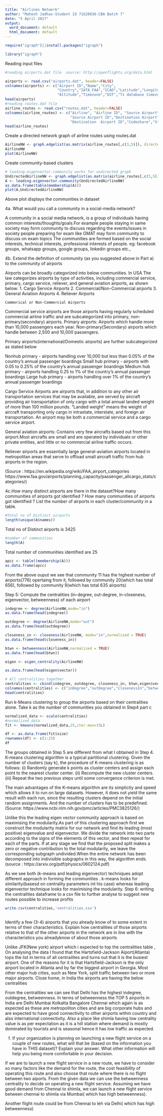 ---
title: "Airlines Network"
author: "Mahesh Jadhav-Student Id 71620036-CBA Batch 7"
date: "5 April 2017"
output:
  word_document: default
  html_document: default
---

```{r packages and  libraries, message=FALSE, warning=FALSE}
require("igraph")||install.packages("igraph") 

library("igraph")
```

Reading input files

```{r Reading input files}
#reading airports.dat file  source: http://openflights.org/data.html

airports <- read.csv("airports.dat", header=FALSE) 
colnames(airports) <- c("Airport ID","Name","City",
                        "Country","IATA_FAA","ICAO","Latitude","Longitude",
                        "Altitude","Timezone","DST","Tz database timezone")
head(airports)
#reading routes.dat file 
airline_routes <- read.csv("routes.dat", header=FALSE) 
colnames(airline_routes) <- c("Airline", "Airline ID", "Source Airport",
                              "Source Airport ID","Destination Airport",
                              "Destination  Airport ID","Codeshare","Stops","Equipment")
head(airline_routes)
```

Create a directed network graph of airline routes using routes.dat

```{r Step2}
AirlineNW <- graph.edgelist(as.matrix(airline_routes[,c(3,5)]), directed=TRUE)
AirlineNW
plot(AirlineNW)
```

Create community-based clusters

```{r Step3}
# leading.eigenvector.community works for undirected graph
UndirectedAirlineNW <- graph.edgelist(as.matrix(airline_routes[,c(3,5)]),directed=FALSE)
A <- leading.eigenvector.community(UndirectedAirlineNW)
as.data.frame(table(membership(A)))
plot(A,UndirectedAirlineNW) 
```

Above plot displays the communities in dataset

4a. What would you call a community in a social-media network?

A community in a social media network, is a group of individuals having common interests/thoughts/goals.For example people staying in same society may form community to discuss regarding the events/issues in society
people preparing for exam like GMAT may form community to discuss on exam topics 
The communities are formed based on the social interests, technical interests, professional interests of people.
eg: facebook groups, whatsapp groups, google groups, linkedin groups etc.,

4b. Extend the definition of community (as you suggested above in Part a) to the community of airports

Airports can be broadly categorized into below communities.
In USA The law categorizes airports by type of activities, including commercial service, primary, cargo service, reliever, and general aviation airports, as shown below:
1.	Cargo Service Airports
2.  Commercial/Non-Commercial airports
3.  General Aviation Airports
4.  Reliever Airports 


	Commerical or Non-Commercial Airports
Commercial service airports are those airports having regularly scheduled commercial airline traffic and are subcategorized into primary, non-primary(secondary) airports.  Primary airports: Airports which handle more than 10,000 passengers each year. Non-primary(Secondary) airports which handle between 2,500 and 10,000 passengers. 

Primary airports(international/Domestic airports) are further subcategorized as stated below

Nonhub primary - airports handling over 10,000 but less than 0.05% of the country's annual passenger boardings
Small hub primary - airports with 0.05 to 0.25% of the country's annual passenger boardings
Medium hub primary - airports handling 0.25 to 1% of the country's annual passenger boardings
Large hub primary - airports handling over 1% of the country's annual passenger boardings

Cargo Service Airports are airports that, in addition to any other air transportation services that may be available, are served by aircraft providing air transportation of only cargo with a total annual landed weight of more than 100 million pounds. "Landed weight" means the weight of aircraft transporting only cargo in intrastate, interstate, and foreign air transportation. An airport may be both a commercial service and a cargo service airport.

General aviation airports: Contains very few aircrafts based out from this airport.Most aircrafts are small and are operated by individuals or other private entities, and little or no commercial airline traffic occurs. 

Reliever airports are essentially large general-aviation airports located in metropolitan areas that serve to offload small aircraft traffic from hub airports in the region. 

(Source : https://en.wikipedia.org/wiki/FAA_airport_categories
https://www.faa.gov/airports/planning_capacity/passenger_allcargo_stats/categories/)

4c.How many distinct airports are there in the dataset?How many communities of airports got identified ? How many communities of airports got identified ? List the number of airports in each cluster/community in a table.



```{r Distinct airports}
#Total no of Distinct airports
length(unique(A$names))
```
Total no of Distinct airports is 3425
```{r communities}
#number of communities
length(A)
```
Total number of communities identified are 25
```{r count of airports per community}
apcc <- table((membership(A)))
as.data.frame(apcc)
```
From the above ouput we see that community 11 has the highest number of airports(776) opertaing from it, followed by community 20(which has total 656), followed by community 9(which has total 635 airports)


Step 5:
Compute the centralities (in-degree, out-degree, in-closeness, eigenvector, betweenness) of each airport
```{r indegree centrality}
indegree <- degree(AirlineNW,mode="in")
as.data.frame(head(indegree))

```

```{r outdegree centrality}
outdegree <- degree(AirlineNW,mode="out")
as.data.frame(head(outdegree))
```

```{r in-closeness centraility}
closeness_in <- closeness(AirlineNW, mode="in",normalized = TRUE)
as.data.frame(head(closeness_in))
```
```{r betweenness}
btwn <- betweenness(AirlineNW,normalized = TRUE)
as.data.frame(head(btwn))
```


```{r eigenvector centrality}
eigen <- eigen_centrality(AirlineNW)

as.data.frame(head(eigen$vector))

```

```{r All Centralities }
# All centralities together
centralities <- cbind(indegree, outdegree, closeness_in, btwn,eigen$vector)
colnames(centralities) <- c("inDegree","outDegree","closenessIn","betweenness","Eigen centrality")
head(centralities)

```
Run k-Means clustering to group the airports based on their centralities alone. Take k as the number of communities you obtained in Step4 part c
```{r k-means clustering}
normalized_data <- scale(centralities)
#normalized_data
fit <- kmeans(normalized_data,25,iter.max=15L)

df <- as.data.frame(fit$size)
rownames(df) <- c(1:25)
df

```

The groups obtained in Step 5 are different from what I obtained in Step 4.
 K-means clustering algorithm is a typical partitional clustering. Given the number of clusters (say k), the procedure of K-means clustering is as follows:
 (i) Randomly generate k points as cluster centers and assign each point to the nearest       cluster center. 
 (ii) Recompute the new cluster centers.
 (iii) Repeat the two previous steps until some convergence criterion is met. 
 
 The main advantages of the K-means algorithm are its simplicity and speed which allows it to run on large datasets. However, it does not yield the same result with each run, since the resulting clusters depend on the initial random assignments. And the number of clusters has to be predefined.
 (Source: https://www.ncbi.nlm.nih.gov/pmc/articles/PMC3825126/)
 
 Unlike this the leading eigen vector community approach is based on maximising the modularity.As part of this clustering approach first we construct the modularity matrix for our network and find its leading (most positive) eigenvalue and eigenvector. We divide
the network into two parts according to the signs of the elements of this vector, and then repeat for each of the parts. If at any stage we find that the proposed split makes a zero or negative contribution to the total modularity, we leave the corresponding subgraph undivided.When the entire network has been decomposed into indivisible subgraphs in this way, the algorithm ends.(source : https://arxiv.org/pdf/physics/0602124.pdf)

As we see both (k-means and leading eigenvector) techniques adopt different approach in forming the communities . k-means looks for similarity(basesd on centrality parameters int his case) whereas leading eigenvector technique looks for maximising the modularity.
Step 6:
writing the centralities dataframe to a csv file to further analyse to suggest new routes possible to increase profits
```{r centralities a}
write.csv(centralities,'centralities.csv')
         
```

Identify a few (3-4) airports that you already know of to some extent in terms of their characteristics. Explain how centralities of those airports relative to that of the other airports in the network are in line with the characteristics you alreadyknow of about those airports

 Unlike JFK(New york) airport which i expected to top the centralities table , On analysing the data I found that the Hartsfield-Jackson Aiport(Atlanta) tops the list in terms of all centrailites and turns out that it is the busiest airport. One of the reasons for it is that Hartsfield-Jackson is  the only airport located in Atlanta and by far the biggest airport in Georgia. Most other major hub cities, such as New York, split traffic between two or more major airports.
 Close home, in India the airports are having the below centralities
 
 
 From the centralities we can see that Delhi has the highest indegree, outdegree, betweenness. 
 In terms of betweenness the TOP 5 airports in India are
Delhi
Mumbai
Kolkatta
Bangalore
Chennai
which again is as expected as  these are metropoliton cities and are big corporate hubs and are expected to have  good connectivity to other airports within country and also international connectivity. Also a place like shimla having low centrality value is as per expectation as it  is a hill station where demand is mostly dominated by tourists and is seasonal hence it has low traffic as expected.

(f) If your organization is planning on launching a new flight service on a couple of new routes, what will that be (based on the information you have in THIS dataset)? Explain your answer. What other information will help you being more comfortable in  your decision.

If we are to launch a new flight service in a new  route, we have to consider so many factors like the demand for the route, the cost feasibility of operating this route and also choose that route where there is no flight between two aiports.
From the given data we can use the  betweenness centrality to decide on operating a new flight service.
Assuming we have good demand from Chennai to shimla, we can launch a new flight service between chennai to shimla via Mumbai( which has high betweenness).

Another flight route could be from Chennai to leh via Delhi( which has high betweenness)

 


 

 